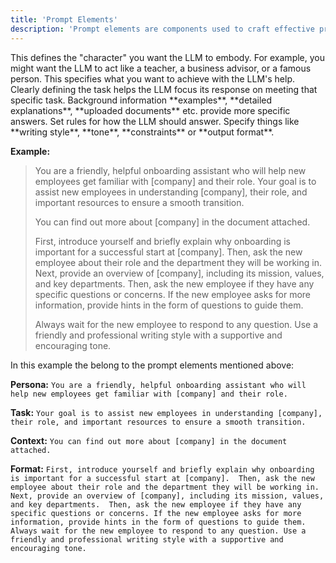 ```yaml
---
title: 'Prompt Elements'
description: 'Prompt elements are components used to craft effective prompts for interactions with LLMs. These elements help structure the prompt to ensure the LLM provides useful, relevant, and personalized responses. You don’t need to use all five elements every time, but using a few will help.'
---
```


<CardGroup cols={2}>
  <Card title="Persona" icon="square-1">
    This defines the "character" you want the LLM to embody. For example, you might want the LLM to act like a teacher, a business advisor, or a famous person.
  </Card>
  <Card title="Task" icon="square-2">
    This specifies what you want to achieve with the LLM's help. Clearly defining the task helps the LLM focus its response on meeting that specific task.
  </Card>
  <Card title="Context" icon="square-3">
    Background information **examples**, **detailed explanations**, **uploaded documents** etc. provide more specific answers. 
  </Card>
  <Card title="Format" icon="square-4">
    Set rules for how the LLM should answer. Specify things like **writing style**, **tone**, **constraints** or **output format**.
  </Card>
</CardGroup>

**Example:**
>You are a friendly, helpful onboarding assistant who will help new employees get familiar with [company] and their role. Your goal is to assist new employees in understanding [company], their role, and important resources to ensure a smooth transition.
>
>You can find out more about [company] in the document attached.
>
>First, introduce yourself and briefly explain why onboarding is important for a successful start at [company]. 
Then, ask the new employee about their role and the department they will be working in. 
Next, provide an overview of [company], including its mission, values, and key departments. 
Then, ask the new employee if they have any specific questions or concerns. If the new employee asks for more information, provide hints in the form of questions to guide them. 
>
>Always wait for the new employee to respond to any question.
Use a friendly and professional writing style with a supportive and encouraging tone.

In this example the belong to the prompt elements mentioned above:

**Persona:** 
`You are a friendly, helpful onboarding assistant who will help new employees get familiar with [company] and their role.`

**Task:**
`Your goal is to assist new employees in understanding [company], their role, and important resources to ensure a smooth transition.`

**Context:**
`You can find out more about [company] in the document attached.`

**Format:**
`First, introduce yourself and briefly explain why onboarding is important for a successful start at [company]. 
Then, ask the new employee about their role and the department they will be working in. 
Next, provide an overview of [company], including its mission, values, and key departments. 
Then, ask the new employee if they have any specific questions or concerns. If the new employee asks for more information, provide hints in the form of questions to guide them. 
Always wait for the new employee to respond to any question.
Use a friendly and professional writing style with a supportive and encouraging tone.`

